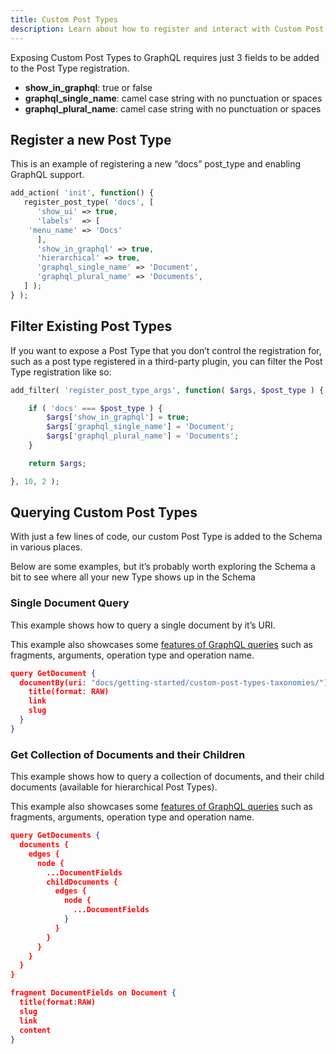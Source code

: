 ```yaml
---
title: Custom Post Types
description: Learn about how to register and interact with Custom Post Types using WPGraphQL
---
```


Exposing Custom Post Types to GraphQL requires just 3 fields to be added to the Post Type registration.

- **show_in_graphql**: true or false
- **graphql_single_name**: camel case string with no punctuation or spaces
- **graphql_plural_name**: camel case string with no punctuation or spaces

## Register a new Post Type

This is an example of registering a new “docs” post_type and enabling GraphQL support.

```php
add_action( 'init', function() {
   register_post_type( 'docs', [
      'show_ui' => true,
      'labels'  => [
	'menu_name' => 'Docs'
      ],
      'show_in_graphql' => true,
      'hierarchical' => true,
      'graphql_single_name' => 'Document',
      'graphql_plural_name' => 'Documents',
   ] );
} );
```

## Filter Existing Post Types

If you want to expose a Post Type that you don’t control the registration for, such as a post type
registered in a third-party plugin, you can filter the Post Type registration like so:

```php
add_filter( 'register_post_type_args', function( $args, $post_type ) {

	if ( 'docs' === $post_type ) {
		$args['show_in_graphql'] = true;
		$args['graphql_single_name'] = 'Document';
		$args['graphql_plural_name'] = 'Documents';
	}

	return $args;

}, 10, 2 );
```

## Querying Custom Post Types

With just a few lines of code, our custom Post Type is added to the Schema in various places.

Below are some examples, but it’s probably worth exploring the Schema a bit to see where all your
new Type shows up in the Schema

### Single Document Query
This example shows how to query a single document by it’s URI.

<Note title="Fragments">
This example also showcases some
<a href="/docs/getting-started/intro-to-graphql/">features of GraphQL
queries</a> such as fragments, arguments, operation type and operation name.
</Note>
<br/>

```json
query GetDocument {
  documentBy(uri: "docs/getting-started/custom-post-types-taxonomies/") {
    title(format: RAW)
    link
    slug
  }
}
```

### Get Collection of Documents and their Children
This example shows how to query a collection of documents, and their child documents
(available for hierarchical Post Types).

<Note title="Fragments">
This example also showcases some
<a href="/docs/getting-started/intro-to-graphql/">features of GraphQL
queries</a> such as fragments, arguments, operation type and operation name.
</Note>
<br/>

```json
query GetDocuments {
  documents {
    edges {
      node {
        ...DocumentFields
        childDocuments {
          edges {
            node {
              ...DocumentFields
            }
          }
        }
      }
    }
  }
}

fragment DocumentFields on Document {
  title(format:RAW)
  slug
  link
  content
}
```
